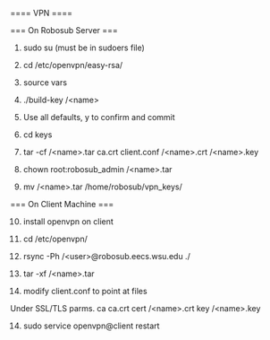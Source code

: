 ==== VPN ====

=== On Robosub Server ===

1. sudo su (must be in sudoers file)

2. cd /etc/openvpn/easy-rsa/

3. source vars

4. ./build-key /\<name\>

5. Use all defaults, y to confirm and commit

6. cd keys

7. tar -cf /\<name\>.tar ca.crt client.conf /\<name\>.crt /\<name\>.key

8. chown root:robosub_admin /\<name\>.tar

9. mv /\<name\>.tar /home/robosub/vpn_keys/

=== On Client Machine ===

10. install openvpn on client

11. cd /etc/openvpn/

12. rsync -Ph /\<user\>@robosub.eecs.wsu.edu ./

13. tar -xf /\<name\>.tar

13. modify client.conf to point at files

  Under SSL/TLS parms.
  ca ca.crt
  cert /\<name\>.crt
  key /\<name\>.key

14. sudo service openvpn@client restart